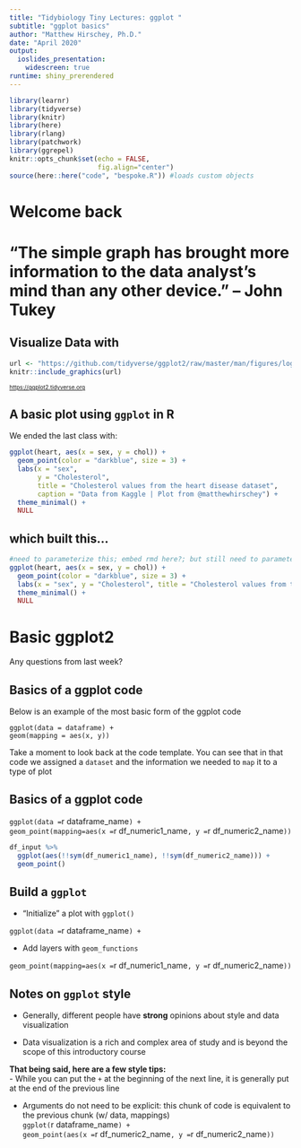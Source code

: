 ```yaml
---
title: "Tidybiology Tiny Lectures: ggplot "
subtitle: "ggplot basics"
author: "Matthew Hirschey, Ph.D."
date: "April 2020"
output: 
  ioslides_presentation:
    widescreen: true
runtime: shiny_prerendered
---
```


```r
library(learnr)
library(tidyverse)
library(knitr)
library(here)
library(rlang)
library(patchwork)
library(ggrepel)
knitr::opts_chunk$set(echo = FALSE, 
                      fig.align="center")
source(here::here("code", "bespoke.R")) #loads custom objects
```

# Welcome back

# "The simple graph has brought more information to the data analyst’s mind than any other device."  -- John Tukey

## Visualize Data with
```r
url <- "https://github.com/tidyverse/ggplot2/raw/master/man/figures/logo.png"
knitr::include_graphics(url)
```
<font size = "1">[https://ggplot2.tidyverse.org](https://ggplot2.tidyverse.org)</font>

## A basic plot using `ggplot` in R
We ended the last class with:

```r
ggplot(heart, aes(x = sex, y = chol)) +
  geom_point(color = "darkblue", size = 3) +
  labs(x = "sex", 
       y = "Cholesterol", 
       title = "Cholesterol values from the heart disease dataset", 
       caption = "Data from Kaggle | Plot from @matthewhirschey") +
  theme_minimal() +
  NULL
```

## which built this...
```r
#need to parameterize this; embed rmd here?; but still need to parameterize that doc.
ggplot(heart, aes(x = sex, y = chol)) +
  geom_point(color = "darkblue", size = 3) +
  labs(x = "sex", y = "Cholesterol", title = "Cholesterol values from the heart disease dataset", caption = "Data from Kaggle | Plot from @matthewhirschey") +
  theme_minimal() +
  NULL
```

# Basic ggplot2
Any questions from last week?

## Basics of a ggplot code {.build}

Below is an example of the most basic form of the ggplot code  
  
`ggplot(data = dataframe) +`   
  `geom(mapping = aes(x, y))`  
  
Take a moment to look back at the code template.  You can see that in that code we assigned a `dataset` and the information we needed to `map` it to a type of plot

## Basics of a ggplot code {.build}
  
`ggplot(data = `r dataframe_name`) +`  
`geom_point(mapping=aes(x = `r df_numeric1_name`, y = `r df_numeric2_name`))`  
  
```r
df_input %>% 
  ggplot(aes(!!sym(df_numeric1_name), !!sym(df_numeric2_name))) +
  geom_point() 
```

## Build a `ggplot` {.build}
- "Initialize" a plot with `ggplot()`  
  
`ggplot(data = `r dataframe_name`) +`  
  
- Add layers with `geom_functions`  
  
`geom_point(mapping=aes(x = `r df_numeric1_name`, y = `r df_numeric2_name`))`  

## Notes on `ggplot` style {.build}
- Generally, different people have **strong** opinions about style and data visualization  
  
- Data visualization is a rich and complex area of study and is beyond the scope of this introductory course  
  
**That being said, here are a few style tips:**    
- While you can put the `+` at the beginning of the next line, it is generally put at the end of the previous line    
  
- Arguments do not need to be explicit: this chunk of code is equivalent to the previous chunk (w/ data, mappings)  
`ggplot(`r dataframe_name`) +`    
`geom_point(aes(x = `r df_numeric2_name`, y = `r df_numeric2_name`))`  

